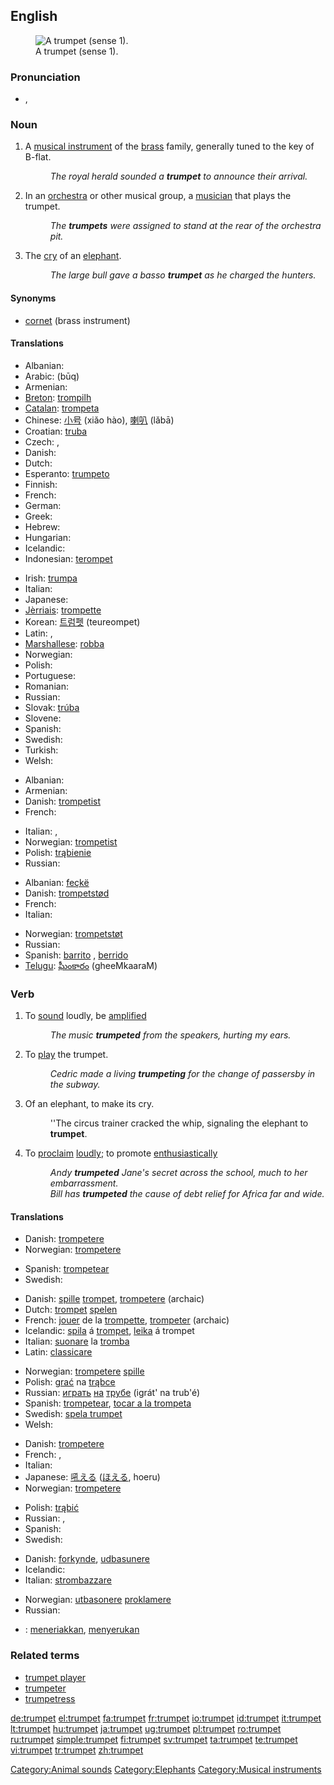{{wikipedia}}
==English==
[[Image:Trumpet.jpg|thumb|right|A trumpet (sense 1).]]

===Pronunciation===
* {{IPA|/ˈtrʌmpət/}}, {{SAMPA|/"trVmp@t/}}

===Noun===
{{en-noun}}

# A [[musical instrument]] of the [[brass]] family, generally tuned to the key of B-flat.
#: ''The royal herald sounded a '''trumpet''' to announce their arrival.''
# In an [[orchestra]] or other musical group, a [[musician]] that plays the trumpet.
#: ''The '''trumpets''' were assigned to stand at the rear of the orchestra pit.''
# The [[cry]] of an [[elephant]].
#: ''The large bull gave a basso '''trumpet''' as he charged the hunters.''

====Synonyms====
* [[cornet]] (brass instrument)

====Translations====
{{trans-top|brass instrument}}
* Albanian: {{t+|sq|bori|xs=Albanian}}
* Arabic: {{Arab|[[بوق]]}} (būq) {{m}}
* Armenian: {{t|hy|շեփոր|sc=Armn|tr=šep'or}}
* [[Breton]]: [[trompilh]]
* [[Catalan]]: [[trompeta]] {{f}}
* Chinese: [[小号]] (xiǎo hào), [[喇叭]] (lǎbā)
* Croatian: [[truba]] {{f}}
* Czech: {{t-|cs|trubka|f}}, {{t-|cs|trumpeta|f}}
* Danish: {{t-|da|trompet|c}}
* Dutch: {{t+|nl|trompet|f}}
* Esperanto: [[trumpeto]]
* Finnish: {{t+|fi|trumpetti}}
* French: {{t+|fr|trompette|f}}
* German: {{t+|de|Trompete|f}}
* Greek: {{t+|el|τρομπέτα|f|tr=trompéta|sc=Grek}}
* Hebrew: {{t+|he|חצוצרה|f|alt=חֲצוֹצְרָה|sc=Hebr}}
* Hungarian: {{t+|hu|trombita}}
* Icelandic: {{t-|is|trompet|m}}
* Indonesian: [[terompet]]
{{trans-mid}}
* Irish: [[trumpa]] {{m}}
* Italian: {{t+|it|tromba|f}}
* Japanese: {{t+|ja|トランペット|tr=torampetto|sc=Jpan}}
* [[Jèrriais]]: [[trompette]] {{f}}
* Korean: [[트럼펫]] (teureompet)
* Latin: {{t-|la|buccina}}, {{t-|la|trumpeta}}
* [[Marshallese]]: [[robba]]
* Norwegian: {{t+|no|trompet|m}}
* Polish: {{t-|pl|trąbka|f}}
* Portuguese: {{t+|pt|trombeta|f}}
* Romanian: {{t+|ro|trompetă|f}}
* Russian: {{t+|ru|труба|f|tr=trubá|sc=Cyrl}}
* Slovak: [[trúba]] {{f}}
* Slovene: {{t+|sl|trobenta|f}}
* Spanish: {{t+|es|trompeta|f}}
* Swedish: {{t+|sv|trumpet|c}}
* Turkish: {{t+|tr|trampet}}
* Welsh: {{t-|cy|utgorn|m|xs=Welsh}}
{{trans-bottom}}

{{trans-top|musician playing a trumpet}}
* Albanian: {{t+|sq|borizan|xs=Albanian}}
* Armenian: {{t|hy|շեփորահար|sc=Armn|tr=šep'orahar}}
* Danish: [[trompetist]]
* French: {{t+|fr|trompettiste}}
{{trans-mid}}
* Italian: {{t+|it|tromba|f}}, {{t-|it|trombettista|m}}
* Norwegian: [[trompetist]] {{m}}
* Polish: [[trąbienie]] {{n}}
* Russian: {{t+|ru|трубач|m|tr=trubáč|sc=Cyrl}}
{{trans-bottom}}

{{trans-top|elephant noise}}
* Albanian: [[feçkë]]
* Danish: [[trompetstød]]
* French: {{t+|fr|barrissement}}
* Italian: {{t-|it|barrito|m}}
{{trans-mid}}
* Norwegian: [[trompetstøt]] {{n}}
* Russian: {{t+|ru|рев|m|sc=Cyrl}}
* Spanish: [[barrito]] {{m}}, [[berrido]] {{m}}
* [[Telugu]]: [[ఘీంకారం]] (gheeMkaaraM)
{{trans-bottom}}

===Verb===
{{en-verb}}

# {{intransitive}} To [[sound]] loudly, be [[amplified]]
#: ''The music '''trumpeted''' from the speakers, hurting my ears.''
# {{intransitive}} To [[play]] the trumpet.
#: ''Cedric made a living '''trumpeting''' for the change of passersby in the subway.''
# {{intransitive}} Of an elephant, to make its cry.
#: ''The circus trainer cracked the whip, signaling the elephant to '''trumpet'''.
# {{transitive}} To [[proclaim]] [[loudly]]; to promote [[enthusiastic]]ally
#: ''Andy '''trumpeted''' Jane's secret across the school, much to her embarrassment.''
#: ''Bill has '''trumpeted''' the cause of debt relief for Africa far and wide.''

====Translations====
{{trans-top|sound loudly}}
* Danish: [[trompetere]]
* Norwegian: [[trompetere]]
{{trans-mid}}
* Spanish: [[trompetear]]
* Swedish: {{t-|sv|trumpeta}}
{{trans-bottom}}

{{trans-top|play the instrument}}
* Danish: [[spille]] [[trompet]], [[trompetere]] (archaic)
* Dutch: [[trompet]] [[spelen]]
* French: [[jouer]] de la [[trompette]], [[trompeter]] (archaic)
* Icelandic: [[spila]] á [[trompet]], [[leika]] á trompet
* Italian: [[suonare]] la [[tromba]]
* Latin: [[classicare]]
{{trans-mid}}
* Norwegian: [[trompetere]] [[spille]]
* Polish: [[grać]] na [[trąbka|trąbce]]
* Russian: [[играть]] [[на]] [[труба|трубе]] (igrát' na trub'é)
* Spanish: [[trompetear]], [[tocar a la trompeta]]
* Swedish: [[spela trumpet]]
* Welsh: {{t-|cy|utganu|xs=Welsh}}
{{trans-bottom}}

{{trans-top|make an elephant call}}
* Danish: [[trompetere]]
* French: {{t+|fr|baréter}}, {{t+|fr|barrir}}
* Italian: {{t-|it|barrire}}
* Japanese: [[吼える]] ([[ほえる]], hoeru)
* Norwegian: [[trompetere]]
{{trans-mid}}
* Polish: [[trąbić]]
* Russian: {{t+|ru|реветь|sc=Cyrl}}, {{t+|ru|трубить|tr=trubít'|sc=Cyrl}}
* Spanish: {{t+|es|barritar}}
* Swedish: {{t-|sv|trumpeta}}
{{trans-bottom}}

{{trans-top|proclaim loudly}}
* Danish: [[forkynde]], [[udbasunere]]
* Icelandic: {{t-|is|básúna}}
* Italian: [[strombazzare]]
{{trans-mid}}
* Norwegian: [[utbasonere]] [[proklamere]]
* Russian: {{t+|ru|раструбить|sc=Cyrl}}
{{trans-bottom}}

{{checktrans}}
* {{ttbc|Indonesian}}: [[teriak|meneriakkan]], [[seru|menyerukan]]

===Related terms===
* [[trumpet player]]
* [[trumpeter]]
* [[trumpetress]]

[[Category:Animal sounds]]
[[Category:Elephants]]
[[Category:Musical instruments]]

[[de:trumpet]]
[[el:trumpet]]
[[fa:trumpet]]
[[fr:trumpet]]
[[io:trumpet]]
[[id:trumpet]]
[[it:trumpet]]
[[lt:trumpet]]
[[hu:trumpet]]
[[ja:trumpet]]
[[ug:trumpet]]
[[pl:trumpet]]
[[ro:trumpet]]
[[ru:trumpet]]
[[simple:trumpet]]
[[fi:trumpet]]
[[sv:trumpet]]
[[ta:trumpet]]
[[te:trumpet]]
[[vi:trumpet]]
[[tr:trumpet]]
[[zh:trumpet]]